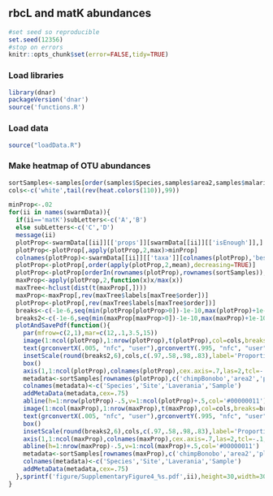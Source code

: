## rbcL and matK abundances

```r
#set seed so reproducible
set.seed(12356)
#stop on errors
knitr::opts_chunk$set(error=FALSE,tidy=TRUE)
```

### Load libraries

```r
library(dnar)
packageVersion('dnar')
source('functions.R')
```

### Load data

```r
source("loadData.R")
```

### Make heatmap of OTU abundances
```r
sortSamples<-samples[order(samples$Species,samples$area2,samples$malaria,samples$Code),]
cols<-c('white',tail(rev(heat.colors(110)),99)) 

minProp<-.02
for(ii in names(swarmData)){
  if(ii=='matK')subLetters<-c('A','B')
  else subLetters<-c('C','D')
  message(ii)
  plotProp<-swarmData[[ii]][['props']][swarmData[[ii]][['isEnough']],]
  plotProp<-plotProp[,apply(plotProp,2,max)>minProp]
  colnames(plotProp)<-swarmData[[ii]][['taxa']][colnames(plotProp),'bestId']
  plotProp<-plotProp[,order(apply(plotProp,2,mean),decreasing=TRUE)]
  plotProp<-plotProp[orderIn(rownames(plotProp),rownames(sortSamples)),]
  maxProp<-apply(plotProp,2,function(x)x/max(x))
  maxTree<-hclust(dist(t(maxProp[,])))
  maxProp<-maxProp[,rev(maxTree$labels[maxTree$order])]
  plotProp<-plotProp[,rev(maxTree$labels[maxTree$order])]
  breaks<-c(-1e-6,seq(min(plotProp[plotProp>0])-1e-10,max(plotProp)+1e-10,length.out=100))
  breaks2<-c(-1e-6,seq(min(maxProp[maxProp>0])-1e-10,max(maxProp)+1e-10,length.out=100))
  plotAndSavePdf(function(){
    par(mfrow=c(2,1),mar=c(12,.1,3.5,15))
    image(1:ncol(plotProp),1:nrow(plotProp),t(plotProp),col=cols,breaks=breaks,xlab='',ylab='',xaxt='n',yaxt='n',main=ii)
    text(grconvertX(.005, "nfc", "user"),grconvertY(.995, "nfc", "user"),subLetters[1],xpd=NA,cex=3,adj=0:1)
    insetScale(round(breaks2,6),cols,c(.97,.58,.98,.83),label='Proportion of OTU within each sample')
    box()
    axis(1,1:ncol(plotProp),colnames(plotProp),cex.axis=.7,las=2,tcl=-.1,mgp=c(0,.3,0))
    metadata<-sortSamples[rownames(plotProp),c('chimpBonobo','area2','plasmoPM','Code')]
    colnames(metadata)<-c('Species','Site','Laverania','Sample')
    addMetaData(metadata,cex=.75)
    abline(h=1:nrow(plotProp)-.5,v=1:ncol(plotProp)+.5,col='#00000011')
    image(1:ncol(maxProp),1:nrow(maxProp),t(maxProp),col=cols,breaks=breaks2,xlab='',ylab='',xaxt='n',yaxt='n',main=ii)
    text(grconvertX(.005, "nfc", "user"),grconvertY(.995, "nfc", "user"),subLetters[2],xpd=NA,cex=3,adj=0:1)
    box()
    insetScale(round(breaks2,6),cols,c(.97,.58,.98,.83),label='Proportion of OTU maximum')
    axis(1,1:ncol(maxProp),colnames(maxProp),cex.axis=.7,las=2,tcl=-.1,mgp=c(0,.3,0))
    abline(h=1:nrow(maxProp)-.5,v=1:ncol(maxProp)+.5,col='#00000011')
    metadata<-sortSamples[rownames(maxProp),c('chimpBonobo','area2','plasmoPM','Code')]
    colnames(metadata)<-c('Species','Site','Laverania','Sample')
    addMetaData(metadata,cex=.75)
  },sprintf('figure/SupplementaryFigure4_%s.pdf',ii),height=30,width=30)
}
```
